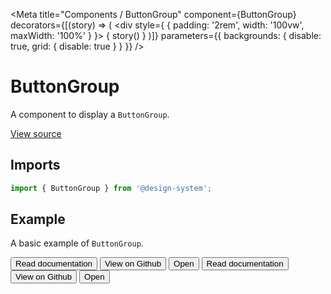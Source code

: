 
<Meta
  title="Components / ButtonGroup"
  component={ButtonGroup}
  decorators={[(story) => (
    <div style={ { padding: '2rem', width: '100vw', maxWidth: '100%' } }>
      { story() }
    </div>
  )]}
  parameters={{ backgrounds: { disable: true, grid: { disable: true } } }}
/>

# ButtonGroup

A component to display a `ButtonGroup`.

[View source](https://github.com/actarian/design-system/tree/main/src/@components/button-group)

## Imports

```js
import { ButtonGroup } from '@design-system';
```

<!--
## Props

<ArgsTable of={ButtonGroupProps} />
-->

## Example

A basic example of `ButtonGroup`.

<Canvas>
  <Story name="default">
    <ButtonGroup>
      <Button variant="default">Read documentation</Button>
      <Button variant="default">View on Github</Button>
      <Button variant="default"><span>Open</span> <ChevronDown /></Button>
    </ButtonGroup>
  </Story>
</Canvas>

<Canvas>
  <Story name="vertical">
    <ButtonGroup vertical>
      <Button variant="default">Read documentation</Button>
      <Button variant="default">View on Github</Button>
      <Button variant="default"><span>Open</span> <ChevronDown /></Button>
    </ButtonGroup>
  </Story>
</Canvas>
